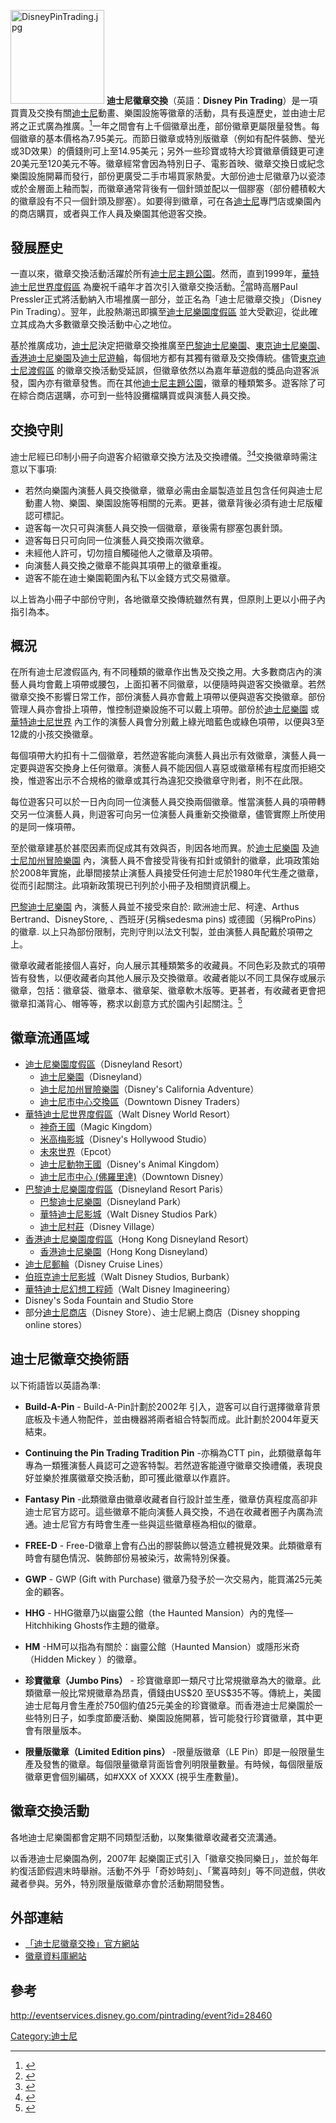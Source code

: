 {{Portal|迪士尼}}
[[File:DisneyPinTrading.jpg|150px]]
'''迪士尼徽章交換'''（英語：'''Disney Pin Trading'''）是一項買賣及交換有關[[迪士尼|迪士尼]]動畫、樂園設施等徽章的活動，具有長遠歷史，並由迪士尼將之正式廣為推廣。<ref name="DisneyPinTrading">{{Cite web |url=http://eventservices.disney.go.com/pintrading/index |title=存档副本 |accessdate=2014-01-31 |archive-date=2013-02-14 |archive-url=https://web.archive.org/web/20130214112050/http://eventservices.disney.go.com/pintrading/index |dead-url=no }}</ref>一年之間會有上千個徽章出產，部份徽章更屬限量發售。每個徽章的基本價格為7.95美元。而節日徽章或特別版徽章（例如有配件裝飾、瑩光或3D效果）的價錢則可上至14.95美元；另外一些珍寶或特大珍寶徽章價錢更可達20美元至120美元不等。徽章經常會因為特別日子、電影首映、徽章交換日或紀念樂園設施開幕而發行，部份更廣受二手市場買家熱愛。大部份迪士尼徽章乃以瓷漆或於金層面上釉而製，而徽章通常背後有一個針頭並配以一個膠塞（部份體積較大的徽章設有不只一個針頭及膠塞）。如要得到徽章，可在各[[迪士尼|迪士尼]]專門店或樂園內的商店購買，或者與工作人員及樂園其他遊客交換。

==發展歷史==
一直以來，徽章交換活動活躍於所有[[迪士尼主題公園|迪士尼主題公園]]。然而，直到1999年，[[華特迪士尼世界度假區|華特迪士尼世界度假區]] 為慶祝千禧年才首次引入徽章交換活動。<ref>{{Cite web |url=http://eventservices.disney.go.com/pintrading/page?id=getStarted |title=Official Disney Pin Trading FAQ |accessdate=2014-01-31 |archive-date=2012-08-04 |archive-url=https://web.archive.org/web/20120804071401/http://eventservices.disney.go.com/pintrading/page?id=getStarted |dead-url=no }}</ref>當時高層Paul Pressler正式將活動納入市場推廣一部分，並正名為「迪士尼徽章交換」（Disney Pin Trading）。翌年，此股熱潮迅即擴至[[迪士尼樂園度假區|迪士尼樂園度假區]] 並大受歡迎，從此確立其成為大多數徽章交換活動中心之地位。

基於推廣成功，[[迪士尼|迪士尼]]決定把徽章交換推廣至[[巴黎迪士尼樂園度假區|巴黎迪士尼樂園]]、[[東京迪士尼度假區|東京迪士尼樂園]]、[[香港迪士尼樂園度假區|香港迪士尼樂園]]及[[迪士尼遊輪|迪士尼遊輪]]，每個地方都有其獨有徽章及交換傳統。儘管[[東京迪士尼渡假區|東京迪士尼渡假區]] 的徽章交換活動受延誤，但徽章依然以為嘉年華遊戲的獎品向遊客派發，園內亦有徽章發售。而在其他[[迪士尼主題公園|迪士尼主題公園]]，徽章的種類繁多。遊客除了可在綜合商店選購，亦可到一些特設攤檔購買或與演藝人員交換。

==交換守則==
迪士尼經已印制小冊子向遊客介紹徽章交換方法及交換禮儀。<ref name="Pin Etiquette">{{Cite web |url=http://eventservices.disney.go.com/files/Etiquette122004.pdf |title=Pin Etiquette |accessdate=2014-01-31 |archive-date=2012-03-12 |archive-url=https://web.archive.org/web/20120312035030/http://eventservices.disney.go.com/files/Etiquette122004.pdf |dead-url=no }}</ref><ref name="PinEtiquette2009">{{Cite web |url=http://eventservices.disney.go.com/files/DisneyPinTrading_PinFormationGuidelines_April2009.pdf |title=存档副本 |accessdate=2014-01-31 |archive-date=2012-03-12 |archive-url=https://web.archive.org/web/20120312035104/http://eventservices.disney.go.com/files/DisneyPinTrading_PinFormationGuidelines_April2009.pdf |dead-url=no }}</ref>交換徽章時需注意以下事項:
*若然向樂園內演藝人員交換徽章，徽章必需由金屬製造並且包含任何與迪士尼動畫人物、樂園、樂園設施等相關的元素。更甚，徽章背後必須有迪士尼版權認可標記。
*遊客每一次只可與演藝人員交換一個徽章，章後需有膠塞包裹針頭。
*遊客每日只可向同一位演藝人員交換兩次徽章。
*未經他人許可，切勿擅自觸碰他人之徽章及項帶。
*向演藝人員交換之徽章不能與其項帶上的徽章重複。
*遊客不能在迪士樂園範圍內私下以金錢方式交易徽章。

以上皆為小冊子中部份守則，各地徽章交換傳統雖然有異，但原則上更以小冊子內指引為本。

==概況==
在所有迪士尼渡假區內, 有不同種類的徽章作出售及交換之用。大多數商店內的演藝人員均會戴上項帶或腰包，上面扣著不同徽章，以便隨時與遊客交換徽章。若然徽章交換不影響日常工作，部份演藝人員亦會戴上項帶以便與遊客交換徽章。部份管理人員亦會掛上項帶，惟控制遊樂設施不可以戴上項帶。部份於[[迪士尼樂園|迪士尼樂園]] 或[[華特迪士尼世界|華特迪士尼世界]] 內工作的演藝人員會分別戴上綠光暗藍色或綠色項帶，以便與3至12歲的小孩交換徽章。

每個項帶大約扣有十二個徽章，若然遊客能向演藝人員出示有效徽章，演藝人員一定要與遊客交換身上任何徽章。演藝人員不能因個人喜惡或徽章稀有程度而拒絕交換，惟遊客出示不合規格的徽章或其行為違犯交換徽章守則者，則不在此限。

每位遊客只可以於一日內向同一位演藝人員交換兩個徽章。惟當演藝人員的項帶轉交另一位演藝人員，則遊客可向另一位演藝人員重新交換徽章，儘管實際上所使用的是同一條項帶。

至於徽章建基於甚麼因素而促成其有效與否，則因各地而異。於[[迪士尼樂園|迪士尼樂園]] 及[[迪士尼加州冒險樂園|迪士尼加州冒險樂園]] 內，演藝人員不會接受背後有扣針或領針的徽章，此項政策始於2008年實施，此舉間接禁止演藝人員接受任何迪士尼於1980年代生產之徽章，從而引起關注。此項新政策現已刊列於小冊子及相關資訊欄上。

[[巴黎迪士尼樂園|巴黎迪士尼樂園]] 內，演藝人員並不接受來自於: 歐洲迪士尼、柯達、Arthus Bertrand、DisneyStore, 、西班牙(另稱sedesma pins) 或德國（另稱ProPins）的徽章. 以上只為部份限制，完則守則以法文刊製，並由演藝人員配戴於項帶之上。

徽章收藏者能接個人喜好，向人展示其種類繁多的收藏員。不同色彩及款式的項帶皆有發售，以便收藏者向其他人展示及交換徽章。收藏者能以不同工具保存或展示徽章，包括：徽章袋、徽章本、徽章架、徽章軟木版等。更甚者，有收藏者更會把徽章扣滿背心、帽等等，務求以創意方式於園內引起關注。<ref>{{Cite web |url=http://eventservices.disney.go.com/pintrading/page?id=tools |title="Tools of the Trade" |accessdate=2014-01-31 |archive-date=2006-04-27 |archive-url=https://web.archive.org/web/20060427020845/http://eventservices.disney.go.com/pintrading/page?id=tools |dead-url=no }}</ref>

==徽章流通區域==
*[[迪士尼樂園度假區|迪士尼樂園度假區]]（Disneyland Resort） 
**[[迪士尼樂園|迪士尼樂園]]（Disneyland） 
**[[迪士尼加州冒險樂園|迪士尼加州冒險樂園]]（Disney's California Adventure） 
**[[迪士尼市中心_(加利福尼亞)|迪士尼市中心交換區]]（Downtown Disney Traders）
*[[華特迪士尼世界度假區|華特迪士尼世界度假區]]（Walt Disney World Resort） 
**[[神奇王國|神奇王國]]（Magic Kingdom） 
**[[米高梅影城|米高梅影城]]（Disney's Hollywood Studio）
**[[未來世界|未來世界]]（Epcot） 
**[[迪士尼動物王國|迪士尼動物王國]]（Disney's Animal Kingdom） 
**[[迪士尼市中心_(佛羅里達)|迪士尼市中心 (佛羅里達)]]（Downtown Disney） 
*[[巴黎迪士尼樂園度假區|巴黎迪士尼樂園度假區]]（Disneyland Resort Paris） 
**[[巴黎迪士尼樂園|巴黎迪士尼樂園]]（Disneyland Park） 
**[[華特迪士尼影城|華特迪士尼影城]]（Walt Disney Studios Park）
**[[迪士尼村莊|迪士尼村莊]]（Disney Village） 
*[[香港迪士尼樂園度假區|香港迪士尼樂園度假區]]（Hong Kong Disneyland Resort）
**[[香港迪士尼樂園|香港迪士尼樂園]]（Hong Kong Disneyland）
*[[迪士尼郵輪|迪士尼郵輪]]（Disney Cruise Lines）
*[[伯班克迪士尼影城|伯班克迪士尼影城]]（Walt Disney Studios, Burbank）
*[[華特迪士尼幻想工程師|華特迪士尼幻想工程師]]（Walt Disney Imagineering） 
*Disney's Soda Fountain and Studio Store
*部分[[迪士尼商店|迪士尼商店]]（Disney Store）、迪士尼網上商店（Disney shopping online stores）

==迪士尼徽章交換術語==

以下術語皆以英語為準:

*'''Build-A-Pin''' - Build-A-Pin計劃於2002年 引入，遊客可以自行選擇徽章背景底板及卡通人物配件，並由機器將兩者組合特製而成。此計劃於2004年夏天結束。

*'''Continuing the Pin Trading Tradition Pin''' -亦稱為CTT pin，此類徽章每年專為一類獲演藝人員認可之遊客特製。若然遊客能遵守徽章交換禮儀，表現良好並樂於推廣徽章交換活動，即可獲此徽章以作嘉許。

*'''Fantasy Pin''' -此類徽章由徽章收藏者自行設計並生產，徽章仿真程度高卻非迪士尼官方認可。這些徽章不能向演藝人員交換，不過在收藏者圈子內廣為流通。迪士尼官方有時會生產一些與這些徽章極為相似的徽章。

*'''FREE-D''' - Free-D徽章上會有凸出的膠裝飾以營造立體視覺效果。此類徽章有時會有腿色情況、裝飾部份易被染污，故需特別保養。

*'''GWP''' - GWP (Gift with Purchase) 徽章乃發予於一次交易內，能買滿25元美金的顧客。 

*'''HHG''' - HHG徽章乃以幽靈公館（the Haunted Mansion）內的鬼怪—Hitchhiking Ghosts作主題的徽章。

*'''HM''' -HM可以指為有關於：幽靈公館（Haunted Mansion）或隱形米奇（Hidden Mickey ）的徽章。

*'''珍寶徽章（Jumbo Pins）''' - 珍寶徽章即一類尺寸比常規徽章為大的徽章。此類徽章一般比常規徽章為昂貴，價錢由US$20 至US$35不等。傳統上，美國迪士尼每月會生產於750個約值25元美金的珍寶徽章。而香港迪士尼樂園於一些特別日子，如季度節慶活動、樂園設施開慕，皆可能發行珍寶徽章，其中更會有限量版本。

*'''限量版徽章（Limited Edition pins）''' -限量版徽章（LE Pin）即是一般限量生產及發售的徽章。每個限量徽章背面皆會列明限量數量。有時候，每個限量版徽章更會個別編碼，如#XXX of XXXX (視乎生產數量)。

==徽章交換活動==
各地迪士尼樂園都會定期不同類型活動，以聚集徽章收藏者交流溝通。

以香港迪士尼樂園為例，2007年 起樂園正式引入「徽章交換同樂日」，並於每年約復活節假週末時舉辦。活動不外乎「奇妙時刻」、「驚喜時刻」等不同遊戲，供收藏者參與。另外，特別限量版徽章亦會於活動期間發售。

==外部連結==
*[http://www.DisneyPins.com 「迪士尼徽章交換」官方網站] {{Wayback|url=http://www.disneypins.com/ |date=20040321141247 }}
*[http://www.pinpics.com/ 徽章資料庫網站] {{Wayback|url=http://www.pinpics.com/ |date=20080329041035 }} 

==參考==
{{Reflist}}http://eventservices.disney.go.com/pintrading/event?id=28460 {{Wayback|url=http://eventservices.disney.go.com/pintrading/event?id=28460 |date=20120808194132 }}


[[Category:迪士尼|Category:迪士尼]]